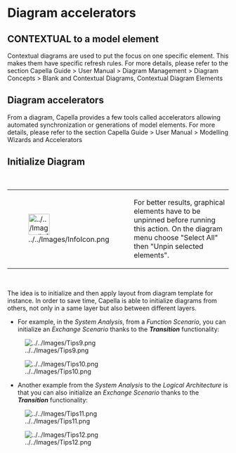 =Diagram accelerators=
== CONTEXTUAL to a model element ==

Contextual diagrams are used to put the focus on one specific element. This makes them have specific refresh rules. For more details, please refer to the section Capella Guide > User Manual > Diagram Management > Diagram Concepts > Blank and Contextual Diagrams, Contextual Diagram Elements

==Diagram accelerators==
From a diagram, Capella provides a few tools called accelerators allowing automated synchronization or generations of model elements. For more details, please refer to the section Capella Guide > User Manual > Modelling Wizards and Accelerators

==Initialize Diagram==

<br>

         
{| border="1"
|-
| 
[[Image:../../Images/InfoIcon.png|48x48px]]

 
| 
For better results, graphical elements have to be unpinned before running this action. On the diagram menu choose "Select All" then "Unpin selected elements".

 
|}  
<br>



The idea is to initialize and then apply layout from diagram template for instance. In order to save time, Capella is able to initialize diagrams from others, not only in a same layer but also between different layers. 

* For example, in the ''System Analysis'', from a ''Function Scenario'', you can initialize an ''Exchange Scenario'' thanks to the '''''Transition''''' functionality:

[[Image:../../Images/Tips9.png]]

[[Image:../../Images/Tips10.png]]

* Another example from the ''System Analysis'' to the ''Logical Architecture'' is that you can also initialize an ''Exchange Scenario'' thanks to the '''''Transition''''' functionality:

[[Image:../../Images/Tips11.png]]

[[Image:../../Images/Tips12.png]]
